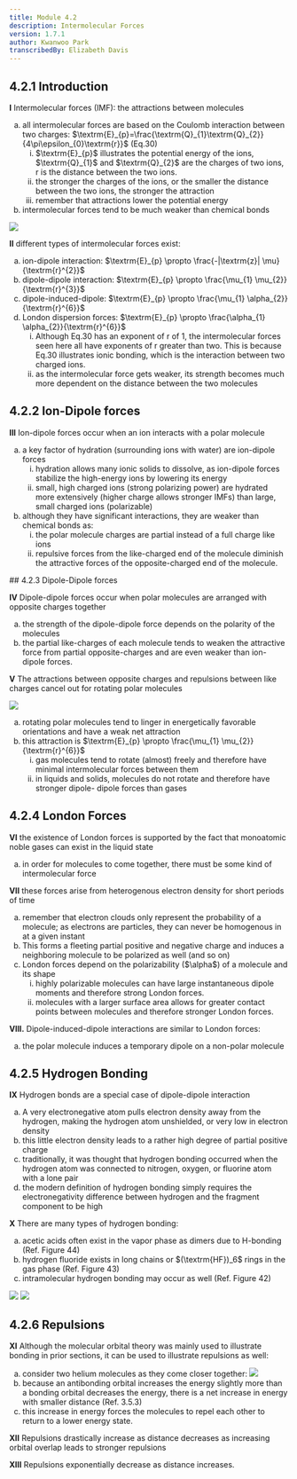 ```yaml
---
title: Module 4.2
description: Intermolecular Forces
version: 1.7.1
author: Kwanwoo Park
transcribedBy: Elizabeth Davis
---
```


## 4.2.1 Introduction

**I** Intermolecular forces (IMF): the attractions between molecules

<ol type="a">
  <li>
    all intermolecular forces are based on the Coulomb interaction between two charges:
    $\textrm{E}_{p}=\frac{\textrm{Q}_{1}\textrm{Q}_{2}}{4\pi\epsilon_{0}\textrm{r}}$ (Eq.30)
    <ol type="i">
      <li>
        $\textrm{E}_{p}$ illustrates the potential energy of the ions, $\textrm{Q}_{1}$ and $\textrm{Q}_{2}$ are the
        charges of two ions, r is the distance between the two ions.
      </li>
      <li>
        the stronger the charges of the ions, or the smaller the distance
        between the two ions, the stronger the attraction
      </li>
      <li>
        remember that attractions lower the potential energy
      </li>
    </ol>
  </li>
  <li>
    intermolecular forces tend to be much weaker than chemical bonds
  </li>
</ol>

<img src="https://i.imgur.com/0kIZKbK.png" />

**II** different types of intermolecular forces exist:

  <ol type="a">
    <li>
      ion-dipole interaction: $\textrm{E}_{p} \propto \frac{-|\textrm{z}| \mu}{\textrm{r}^{2}}$
    </li>
    <li>
      dipole-dipole interaction: $\textrm{E}_{p} \propto \frac{\mu_{1} \mu_{2}}{\textrm{r}^{3}}$
    </li>
    <li>
      dipole-induced-dipole: $\textrm{E}_{p} \propto \frac{\mu_{1} \alpha_{2}}{\textrm{r}^{6}}$
    </li>
    <li>
      London dispersion forces: $\textrm{E}_{p} \propto \frac{\alpha_{1} \alpha_{2}}{\textrm{r}^{6}}$
        <ol type="i">
          <li>
            Although Eq.30 has an exponent of r of 1, the intermolecular forces seen here all
            have exponents of r greater than two. This is because Eq.30 illustrates ionic
            bonding, which is the interaction between two charged ions.
          </li>
          <li>
            as the intermolecular force gets weaker, its strength becomes much more
            dependent on the distance between the two molecules
          </li>
        </ol>
    </li>
  </ol>

## 4.2.2 Ion-Dipole forces

**III** Ion-dipole forces occur when an ion interacts with a polar molecule

<ol type="a">
  <li>
    a key factor of hydration (surrounding ions with water) are ion-dipole
    forces
    <ol type="i">
      <li>
        hydration allows many ionic solids to dissolve, as ion-dipole forces
        stabilize the high-energy ions by lowering its energy
      </li>
      <li>
        small, high charged ions (strong polarizing power) are hydrated more
        extensively (higher charge allows stronger IMFs) than large, small
        charged ions (polarizable)
      </li>
    </ol>
  </li>
  <li>
    although they have significant interactions, they are weaker than chemical
    bonds as:
    <ol type="i">
      <li>
        the polar molecule charges are partial instead of a full charge like
        ions
      </li>
      <li>
        repulsive forces from the like-charged end of the molecule diminish the
        attractive forces of the opposite-charged end of the molecule.
      </li>
    </ol>
  </li>
</ol>
## 4.2.3 Dipole-Dipole forces

**IV** Dipole-dipole forces occur when polar molecules are arranged with opposite
charges together

<ol type="a">
  <li>
    the strength of the dipole-dipole force depends on the polarity of the
    molecules
  </li>
  <li>
    the partial like-charges of each molecule tends to weaken the attractive
    force from partial opposite-charges and are even weaker than ion- dipole
    forces.
  </li>
</ol>

**V** The attractions between opposite charges and repulsions between like charges
cancel out for rotating polar molecules

<img src="https://i.imgur.com/U8TMiOd.png" />

<ol type="a">
  <li>
    rotating polar molecules tend to linger in energetically favorable
    orientations and have a weak net attraction
  </li>
  <li>
    this attraction is $\textrm{E}_{p} \propto \frac{\mu_{1} \mu_{2}}{\textrm{r}^{6}}$
    <ol type="i">
      <li>
        gas molecules tend to rotate (almost) freely and therefore have minimal
        intermolecular forces between them
      </li>
      <li>
        in liquids and solids, molecules do not rotate and therefore have stronger dipole-
        dipole forces than gases
      </li>
    </ol>
  </li>
</ol>

## 4.2.4 London Forces

**VI** the existence of London forces is supported by the fact that monoatomic noble gases can exist in
the liquid state

<ol type="a">
  <li>
    in order for molecules to come together, there must be some kind of
    intermolecular force
  </li>
</ol>

**VII** these forces arise from heterogenous electron density for short periods of time

<ol type="a">
  <li>
    remember that electron clouds only represent the probability of a molecule;
    as electrons are particles, they can never be homogenous in at a given
    instant
  </li>
  <li>
    This forms a fleeting partial positive and negative charge and induces a
    neighboring molecule to be polarized as well (and so on)
  </li>
  <li>
    London forces depend on the polarizability ($\alpha$) of a molecule and its
    shape
    <ol type="i">
      <li>
        highly polarizable molecules can have large instantaneous dipole moments
        and therefore strong London forces.
      </li>
      <li>
        molecules with a larger surface area allows for greater contact points
        between molecules and therefore stronger London forces.
      </li>
    </ol>
  </li>
</ol>

**VIII.** Dipole-induced-dipole interactions are similar to London forces:

<ol type="a">
  <li>the polar molecule induces a temporary dipole on a non-polar molecule</li>
</ol>

## 4.2.5 Hydrogen Bonding

**IX** Hydrogen bonds are a special case of dipole-dipole interaction

<ol type="a">
  <li>
    A very electronegative atom pulls electron density away from the hydrogen,
    making the hydrogen atom unshielded, or very low in electron density
  </li>
  <li>
    this little electron density leads to a rather high degree of partial
    positive charge
  </li>
  <li>
    traditionally, it was thought that hydrogen bonding occurred when the
    hydrogen atom was connected to nitrogen, oxygen, or fluorine atom with a
    lone pair
  </li>
  <li>
    the modern definition of hydrogen bonding simply requires the
    electronegativity difference between hydrogen and the fragment component to
    be high
  </li>
</ol>

**X** There are many types of hydrogen bonding:

<ol type="a">
  <li>
    acetic acids often exist in the vapor phase as dimers due to H-bonding (Ref.
    Figure 44)
  </li>
  <li>
    hydrogen fluoride exists in long chains or $(\textrm{HF})_6$ rings in the
    gas phase (Ref. Figure 43)
  </li>
  <li>intramolecular hydrogen bonding may occur as well (Ref. Figure 42)</li>
</ol>

<img src="https://i.imgur.com/K44RDYs.png" />

<img src="https://i.imgur.com/05Mwd8w.png" />

## 4.2.6 Repulsions

**XI** Although the molecular orbital theory was mainly used to illustrate
bonding in prior sections, it can be used to illustrate repulsions as well:

<ol type="a">
  <li>
    consider two helium molecules as they come closer together:
    <img src="https://i.imgur.com/0WNxLKc.png" />
  </li>
  <li>
    because an antibonding orbital increases the energy slightly more than a
    bonding orbital decreases the energy, there is a net increase in energy with
    smaller distance (Ref. 3.5.3)
  </li>
  <li>
    this increase in energy forces the molecules to repel each other to return
    to a lower energy state.
  </li>
</ol>

**XII** Repulsions drastically increase as distance decreases as increasing orbital overlap leads to
stronger repulsions

**XIII** Repulsions exponentially decrease as distance increases.
